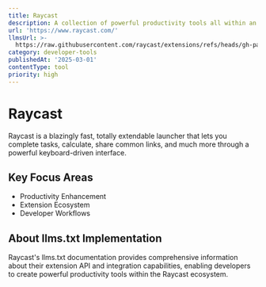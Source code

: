 ```yaml
---
title: Raycast
description: A collection of powerful productivity tools all within an extendable launcher.
url: 'https://www.raycast.com/'
llmsUrl: >-
  https://raw.githubusercontent.com/raycast/extensions/refs/heads/gh-pages/llms-full.txt
category: developer-tools
publishedAt: '2025-03-01'
contentType: tool
priority: high
---
```


# Raycast

Raycast is a blazingly fast, totally extendable launcher that lets you complete tasks, calculate, share common links, and much more through a powerful keyboard-driven interface.

## Key Focus Areas

- Productivity Enhancement
- Extension Ecosystem
- Developer Workflows

## About llms.txt Implementation

Raycast's llms.txt documentation provides comprehensive information about their extension API and integration capabilities, enabling developers to create powerful productivity tools within the Raycast ecosystem.
